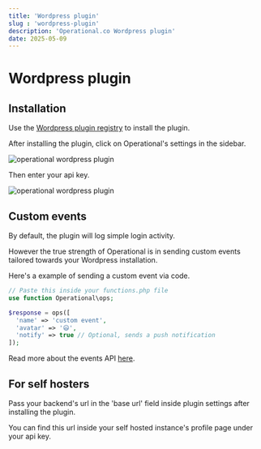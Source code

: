 ```yaml
---
title: 'Wordpress plugin'
slug : 'wordpress-plugin'
description: 'Operational.co Wordpress plugin'
date: 2025-05-09
---
```


# Wordpress plugin

## Installation

Use the [Wordpress plugin registry](https://en-au.wordpress.org/plugins/operational/) to install the plugin.


After installing the plugin, click on Operational's settings in the sidebar.

![operational wordpress plugin](/images/integrations/wordpress-plugin/wp1.png)

Then enter your api key.

![operational wordpress plugin](/images/integrations/wordpress-plugin/wp2.png)

## Custom events

By default, the plugin will log simple login activity.

However the true strength of Operational is in sending custom events tailored towards your Wordpress installation.

Here's a example of sending a custom event via code.

```php
// Paste this inside your functions.php file
use function Operational\ops;

$response = ops([
  'name' => 'custom event',
  'avatar' => '😃',
  'notify' => true // Optional, sends a push notification
]);
```

Read more about the events API [here](/api/introduction).

## For self hosters

Pass your backend's url in the 'base url' field inside plugin settings after installing the plugin.

You can find this url inside your self hosted instance's profile page under your api key.